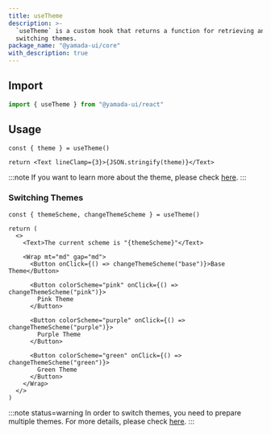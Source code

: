 ```yaml
---
title: useTheme
description: >-
  `useTheme` is a custom hook that returns a function for retrieving and
  switching themes.
package_name: "@yamada-ui/core"
with_description: true
---
```


## Import

```ts
import { useTheme } from "@yamada-ui/react"
```

## Usage

```tsx functional=true
const { theme } = useTheme()

return <Text lineClamp={3}>{JSON.stringify(theme)}</Text>
```

:::note
If you want to learn more about the theme, please check [here](/styled-system/theming).
:::

### Switching Themes

```tsx functional=true
const { themeScheme, changeThemeScheme } = useTheme()

return (
  <>
    <Text>The current scheme is "{themeScheme}"</Text>

    <Wrap mt="md" gap="md">
      <Button onClick={() => changeThemeScheme("base")}>Base Theme</Button>

      <Button colorScheme="pink" onClick={() => changeThemeScheme("pink")}>
        Pink Theme
      </Button>

      <Button colorScheme="purple" onClick={() => changeThemeScheme("purple")}>
        Purple Theme
      </Button>

      <Button colorScheme="green" onClick={() => changeThemeScheme("green")}>
        Green Theme
      </Button>
    </Wrap>
  </>
)
```

:::note status=warning
In order to switch themes, you need to prepare multiple themes. For more details, please check [here](/styled-system/theming/switch-themes).
:::

